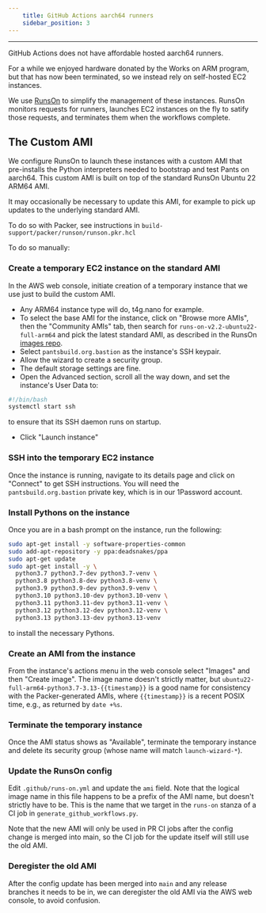 ```yaml
---
    title: GitHub Actions aarch64 runners
    sidebar_position: 3
---
```


---

GitHub Actions does not have affordable hosted aarch64 runners.

For a while we enjoyed hardware donated by the Works on ARM program, but that has now been terminated,
so we instead rely on self-hosted EC2 instances.

We use [RunsOn](https://runs-on.com/) to simplify the management of these instances. RunsOn monitors
requests for runners, launches EC2 instances on the fly to satify those requests, and terminates them
when the workflows complete.

## The Custom AMI

We configure RunsOn to launch these instances with a custom AMI that pre-installs the Python interpreters
needed to bootstrap and test Pants on aarch64. This custom AMI is built on top of the standard RunsOn
Ubuntu 22 ARM64 AMI.

It may occasionally be necessary to update this AMI, for example to pick up updates to the underlying standard
AMI.

To do so with Packer, see instructions in `build-support/packer/runson/runson.pkr.hcl`

To do so manually:

### Create a temporary EC2 instance on the standard AMI

In the AWS web console, initiate creation of a temporary instance that we use just to build the custom AMI.

- Any ARM64 instance type will do, t4g.nano for example.
- To select the base AMI for the instance, click on "Browse more AMIs", then the "Community AMIs" tab,
then search for `runs-on-v2.2-ubuntu22-full-arm64` and pick the latest standard AMI, as described in
the RunsOn [images repo](https://github.com/runs-on/runner-images-for-aws).
- Select `pantsbuild.org.bastion` as the instance's SSH keypair.
- Allow the wizard to create a security group.
- The default storage settings are fine.
- Open the Advanced section, scroll all the way down, and set the instance's User Data to:

```bash
#!/bin/bash
systemctl start ssh
```

to ensure that its SSH daemon runs on startup.

- Click "Launch instance"

### SSH into the temporary EC2 instance

Once the instance is running, navigate to its details page and click on "Connect" to get SSH instructions.
You will need the `pantsbuild.org.bastion` private key, which is in our 1Password account.

### Install Pythons on the instance

Once you are in a bash prompt on the instance, run the following:

```bash
sudo apt-get install -y software-properties-common
sudo add-apt-repository -y ppa:deadsnakes/ppa
sudo apt-get update
sudo apt-get install -y \
  python3.7 python3.7-dev python3.7-venv \
  python3.8 python3.8-dev python3.8-venv \
  python3.9 python3.9-dev python3.9-venv \
  python3.10 python3.10-dev python3.10-venv \
  python3.11 python3.11-dev python3.11-venv \
  python3.12 python3.12-dev python3.12-venv \
  python3.13 python3.13-dev python3.13-venv
```

to install the necessary Pythons.

### Create an AMI from the instance

From the instance's actions menu in the web console select "Images" and then "Create image".
The image name doesn't strictly matter, but `ubuntu22-full-arm64-python3.7-3.13-{{timestamp}}`
is a good name for consistency with the Packer-generated AMIs, where `{{timestamp}}` is a
recent POSIX time, e.g., as returned by `date +%s`.

### Terminate the temporary instance

Once the AMI status shows as "Available", terminate the temporary instance and delete its security group
(whose name will match `launch-wizard-*`).

### Update the RunsOn config

Edit `.github/runs-on.yml` and update the `ami` field. Note that the logical image name in this file
happens to be a prefix of the AMI name, but doesn't strictly have to be. This is the name that we
target in the `runs-on` stanza of a CI job in `generate_github_workflows.py`.

Note that the new AMI will only be used in PR CI jobs after the config change is merged into main,
so the CI job for the update itself will still use the old AMI.

### Deregister the old AMI

After the config update has been merged into `main` and any release branches it needs to be in,
we can deregister the old AMI via the AWS web console, to avoid confusion.
